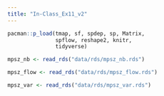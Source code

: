 ```yaml
---
title: "In-Class_Ex11_v2"
---
```


```r
pacman::p_load(tmap, sf, spdep, sp, Matrix,
               spflow, reshape2, knitr, 
               tidyverse)
```

```r
mpsz_nb <- read_rds("data/rds/mpsz_nb.rds")

mpsz_flow <- read_rds("data/rds/mpsz_flow.rds")

mpsz_var <- read_rds("data/rds/mpsz_var.rds")
```
